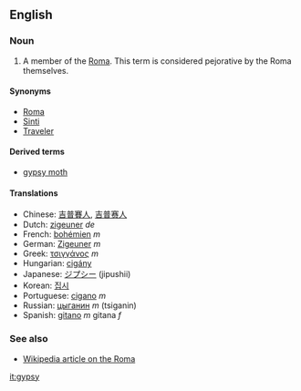 ==English==
===Noun===<!-- proper noun? -->

# A member of the [[Roma]].  This term is considered pejorative by the Roma themselves.

====Synonyms====
*[[Roma]]
*[[Sinti]]
*[[Traveler]]

====Derived terms====
*[[gypsy moth]]

====Translations====
*Chinese: [[吉普賽人]], [[吉普赛人]]
*Dutch: [[zigeuner]] ''de''
*French: [[bohémien]] ''m''
*German: [[Zigeuner]] ''m''
*Greek: [[τσιγγάνος]] ''m''
*Hungarian: [[cigány]]
*Japanese: [[ジプシー]] (jipushii)
*Korean: [[집시]]
*Portuguese: [[cigano]] ''m''
*Russian: [[цыганин]] ''m'' (tsiganin)
*Spanish: [[gitano]] ''m'' gitana ''f''

===See also===
*[[w:Roma_%28people%29|Wikipedia article on the Roma]]

[[it:gypsy]]